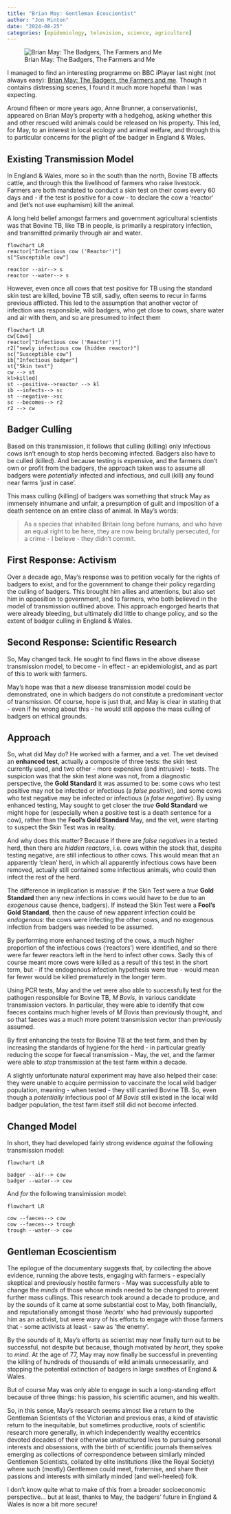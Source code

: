 ```yaml
---
title: "Brian May: Gentleman Ecoscientist"
author: "Jon Minton"
date: "2024-08-25"
categories: [epidemiology, television, science, agriculture]
---
```


![Brian May: The Badgers, The Farmers and Me](may-badger.png)

I managed to find an interesting programme on BBC iPlayer last night (not always easy): [Brian May: The Badgers, the Farmers and me](https://www.bbc.co.uk/programmes/m0022710). Though it contains distressing scenes, I found it much more hopeful than I was expecting.

Around fifteen or more years ago, Anne Brunner, a conservationist, appeared on Brian May's property with a hedgehog, asking whether this and other rescued wild animals could be released on his property. This led, for May, to an interest in local ecology and animal welfare, and through this to particular concerns for the plight of tbe badger in England & Wales.

## Existing Transmission Model

In England & Wales, more so in the south than the north, Bovine TB affects cattle, and through this the livelihood of farmers who raise livestock. Farmers are both mandated to conduct a skin test on their cows every 60 days and - if the test is positive for a cow - to declare the cow a 'reactor' and (let's not use euphamism) kill the animal.

A long held belief amongst farmers and government agricultural scientists was that Bovine TB, like TB in people, is primarily a respiratory infection, and transmitted primarily through air and water.

```mermaid
flowchart LR
reactor["Infectious cow ('Reactor')"]
s["Susceptible cow"]

reactor --air--> s
reactor --water--> s

```

However, even once all cows that test positive for TB using the standard skin test are killed, bovine TB still, sadly, often seems to recur in farms previous afflicted. This led to the assumption that another vector of infection was responsible, wild badgers, who get close to cows, share water and air with them, and so are presumed to infect them

```mermaid
flowchart LR
cw[Cows]
reactor["Infectious cow ('Reactor')"]
r2["newly infectious cow (hidden reactor)"]
sc["Susceptible cow"]
ib["Infectious badger"]
st{"Skin test"}
cw --> st
kl>killed]
st --positive-->reactor --> kl
ib --infects--> sc
st --negative-->sc
sc --becomes--> r2
r2 --> cw

```

## Badger Culling

Based on this transmission, it follows that culling (killing) only infectious cows isn't enough to stop herds becoming infected. Badgers also have to be culled (killed). And because testing is expensive, and the farmers don't own or profit from the badgers, the approach taken was to assume all badgers were *potentially* infected and infectious, and cull (kill) any found near farms 'just in case'.

This mass culling (killing) of badgers was something that struck May as immensely inhumane and unfair, a presumption of guilt and imposition of a death sentence on an entire class of animal. In May's words:

> As a species that inhabited Britain long before humans, and who have an equal right to be here, they are now being brutally persecuted, for a crime - I believe - they didn't commit.

## First Response: Activism

Over a decade ago, May's response was to petition vocally for the rights of badgers to exist, and for the government to change their policy regarding the culling of badgers. This brought him allies and attentions, but also set him in opposition to government, and to farmers, who both believed in the model of transmission outlined above. This approach engorged hearts that were already bleeding, but ultimately did little to change policy, and so the extent of badger culling in England & Wales.

## Second Response: Scientific Research

So, May changed tack. He sought to find flaws in the above disease transmission model, to become - in effect - an epidemiologist, and as part of this to work with farmers.

May's hope was that a new disease transmission model could be demonstrated, one in which badgers do not constitute a predominant vector of transmission. Of course, hope is just that, and May is clear in stating that - even if he wrong about this - he would still oppose the mass culling of badgers on ethical grounds.

## Approach

So, what did May do? He worked with a farmer, and a vet. The vet devised an **enhanced test**, actually a composite of three tests: the skin test currently used, and two other - more expensive (and intrusive) - tests. The suspicion was that the skin test alone was not, from a diagnostic perspective, the **Gold Standard** it was assumed to be: some cows who test positive may not be infected or infectious (a *false positive*), and some cows who test negative may be infected or infectious (a *false negative*). By using enhanced testing, May sought to get closer the *true* **Gold Standard** we might hope for (especially when a positive test is a death sentence for a cow), rather than the **Fool's Gold Standard** May, and the vet, were starting to suspect the Skin Test was in reality.

And why does this matter? Because if there are *false negatives* in a tested herd, then there are *hidden reactors*, i.e. cows within the stock that, despite testing negative, are still infectious to other cows. This would mean that an apparently 'clean' herd, in which all apparently infectious cows have been removed, actually still contained some infectious animals, who could then infect the rest of the herd.

The difference in implication is massive: if the Skin Test were a *true* **Gold Standard** then any new infections in cows would have to be due to an *exogenous* cause (hence, badgers). If instead the Skin Test were a **Fool's Gold Standard**, then the cause of new apparent infection could be *endogenous*: the cows were infecting the other cows, and no exogenous infection from badgers was needed to be assumed.

By performing more enhanced testing of the cows, a much higher proportion of the infectious cows ('reactors') were identified, and so there were far fewer reactors left in the herd to infect other cows. Sadly this of course meant more cows were killed as a result of this test in the short term, but - if the endogenous infection hypothesis were true - would mean far fewer would be killed prematurely in the longer term.

Using PCR tests, May and the vet were also able to successfully test for the pathogen responsible for Bovine TB, *M Bovis*, in various candidate transmission vectors. In particular, they were able to identify that cow faeces contains much higher levels of *M Bovis* than previously thought, and so that faeces was a much more potent transmission vector than previously assumed.

By first enhancing the tests for Bovine TB at the test farm, and then by increasing the standards of hygiene for the herd - in particular greatly reducing the scope for faecal transmission - May, the vet, and the farmer were able to *stop* transmission at the test farm within a decade.

A slightly unfortunate natural experiment may have also helped their case: they were unable to acquire permission to vaccinate the local wild badger population, meaning - when tested - they still carried Bovine TB. So, even though a *potentially* infectious pool of *M Bovis* still existed in the local wild badger population, the test farm itself still did not become infected.

## Changed Model

In short, they had developed fairly strong evidence *against* the following transmission model:

```mermaid
flowchart LR

badger --air--> cow
badger --water--> cow

```

And *for* the following transimission model:

```mermaid
flowchart LR

cow --faeces--> cow
cow --faeces--> trough
trough --water--> cow

```

## Gentleman Ecoscientism

The epilogue of the documentary suggests that, by collecting the above evidence, running the above tests, engaging with farmers - especially skeptical and previously hostile farmers - May was successfully able to change the *minds* of those whose minds needed to be changed to prevent further mass cullings. This research took around a decade to produce, and by the sounds of it came at some substantial cost to May, both financially, and reputationally amongst those '*hearts*' who had previously supported him as an activist, but were wary of his efforts to engage with those farmers that - some activists at least - saw as 'the enemy'.

By the sounds of it, May's efforts as scientist may now finally turn out to be successful, not despite but because, though motivated by *heart*, they spoke to *mind*. At the age of 77, May may now finally be successful in preventing the killing of hundreds of thousands of wild animals unnecessarily, and stopping the potential extinction of badgers in large swathes of England & Wales.

But of course May was only able to engage in such a long-standing effort because of three things: his passion, his scientific acumen, and his wealth.

So, in this sense, May's research seems almost like a return to the Gentleman Scientists of the Victorian and previous eras, a kind of atavistic return to the inequitable, but sometimes productive, roots of scientific research more generally, in which independently wealthy eccentrics devoted decades of their otherwise unstructured lives to pursuing personal interests and obsessions, with the birth of scientific journals themselves emerging as collections of correspondence between similarly minded Gentlemen Scientists, collated by elite institutions (like the Royal Society) where such (mostly) Gentlemen could meet, fraternise, and share their passions and interests with similarly minded (and well-heeled) folk.

I don't know quite what to make of this from a broader socioeconomic perspective... but at least, thanks to May, the badgers' future in England & Wales is now a bit more secure!